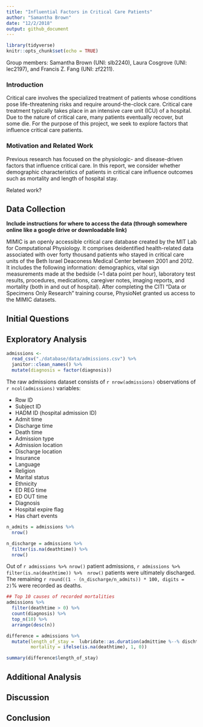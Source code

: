```yaml
---
title: "Influential Factors in Critical Care Patients"
author: "Samantha Brown"
date: "12/2/2018"
output: github_document
---
```


```r
library(tidyverse)
knitr::opts_chunk$set(echo = TRUE)
```

Group members: Samantha Brown (UNI: slb2240), Laura Cosgrove (UNI: lec2197), and Francis Z. Fang (UNI: zf2211). 

### Introduction

Critical care involves the specialized treatment of patients whose conditions pose life-threatening risks and require around-the-clock care. Critical care treatment typically takes place in an intensive care unit (ICU) of a hospital. Due to the nature of critical care, many patients eventually recover, but some die. For the purpose of this project, we seek to explore factors that influence critical care patients.

### Motivation and Related Work

Previous research has focused on the physiologic- and disease-driven factors that influence critical care. In this report, we consider whether demographic characteristics of patients in critical care influence outcomes such as mortality and length of hospital stay.  

Related work?


## Data Collection

**Include instructions for where to access the data (through somewhere online like a google drive or downloadable link)**

MIMIC is an openly accessible critical care database created by the MIT Lab for Computational Physiology. It comprises deidentified health-related data associated with over forty thousand patients who stayed in critical care units of the Beth Israel Deaconess Medical Center between 2001 and 2012. It includes the following information: demographics, vital sign measurements made at the bedside (~1 data point per hour), laboratory test results, procedures, medications, caregiver notes, imaging reports, and mortality (both in and out of hospital). After completing the CITI “Data or Specimens Only Research” training course, PhysioNet granted us access to the MIMIC datasets.

## Initial Questions

## Exploratory Analysis

```r
admissions <- 
  read_csv("./database/data/admissions.csv") %>% 
  janitor::clean_names() %>% 
  mutate(diagnosis = factor(diagnosis))
```


The raw admissions dataset consists of `r nrow(admissions)` observations of `r ncol(admissions)` variables:

* Row ID
* Subject ID
* HADM ID (hospital admission ID)
* Admit time
* Discharge time
* Death time
* Admission type
* Admission location
* Discharge location
* Insurance
* Language
* Religion
* Marital status
* Ethnicity
* ED REG time
* ED OUT time
* Diagnosis
* Hospital expire flag
* Has chart events

```r
n_admits = admissions %>% 
  nrow()

n_discharge = admissions %>% 
  filter(is.na(deathtime)) %>% 
  nrow()
```

Out of `r admissions %>% nrow()` patient admissions, `r admissions %>%  filter(is.na(deathtime)) %>%  nrow()` patients were ultimately discharged. The remaining `r round((1 - (n_discharge/n_admits)) * 100, digits = 2)`% were recorded as deaths.

```r
## Top 10 causes of recorded mortalities
admissions %>% 
  filter(deathtime > 0) %>%
  count(diagnosis) %>% 
  top_n(10) %>% 
  arrange(desc(n))
```


```r
difference = admissions %>% 
  mutate(length_of_stay =  lubridate::as.duration(admittime %--% dischtime),
         mortality = ifelse(is.na(deathtime), 1, 0))

summary(difference$length_of_stay)
```


## Additional Analysis

## Discussion

## Conclusion

